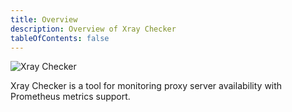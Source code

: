 ```yaml
---
title: Overview
description: Overview of Xray Checker
tableOfContents: false
---
```


![Xray Checker](../../../../.github/screen/xray-checker.png)

Xray Checker is a tool for monitoring proxy server availability with Prometheus metrics support.
